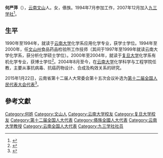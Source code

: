 '''何严萍'''（{{bd|1972年|10月|}}），[[云南|云南]][[文山|文山]]人。女，傣族。1994年7月参加工作，2007年12月加入[[九三学社|九三学社]]<ref>{{cite news|title=代表信息|url=http://210.82.31.1:8084/delegate/viewDelegate.action?dbid=200812301762|accessdate=2016-07-03|newspaper=中国人大网|archive-url=https://web.archive.org/web/20180929115203/http://www.npc.gov.cn/delegate/viewDelegate.action?dbid=200812301762|archive-date=2018-09-29|dead-url=yes}}</ref>。

==生平==
1990年至1994年，就读于[[云南大学|云南大学]]化学系应用化学专业，获学士学位。1994年至2000年，任[[文山州|文山州]]食品药品检验所工作技师（其间于1997年至1999年就读云南大学化学系，获分析化学硕士学位）。2000年至2004年，就读于[[复旦大学|复旦大学]]化学系有机化学专业，获博士学位<ref>{{cite news|title=何严萍増补为全国人大代表|url=http://www.93.gov.cn/html/93gov/xwjc/snyw/150313172835784599.html|accessdate=2016-07-03|newspaper=九三学社中央宣传部|archive-date=2015-03-16|archive-url=https://web.archive.org/web/20150316124930/http://www.93.gov.cn/html/93gov/xwjc/snyw/150313172835784599.html|dead-url=yes}}</ref>。2004年8月至今，在[[云南大学|云南大学]]化学科学与工程学院任教，主要从事抗病毒、抗癌药物设计、合成及构效关系的研究。

2015年1月22日，云南省第十二届人大常委会第十五次会议补选为[[第十二届全国人民代表大会代表|第十二届全国人民代表大会代表]]<ref>{{cite news|title=第十二届全国人民代表大会常务委员会代表资格审查委员会关于个别代表的代表资格的报告（2015年2月27日第十二届全国人民代表大会常务委员会第十三次会议通过）|url=http://www.npc.gov.cn/wxzl/gongbao/2015-05/07/content_1939081.htm|accessdate=2016-07-03|newspaper=中国人大网|archive-date=2016-08-28|archive-url=https://web.archive.org/web/20160828192246/http://www.npc.gov.cn/wxzl/gongbao/2015-05/07/content_1939081.htm|dead-url=yes}}</ref>。

==參考文獻==
{{reflist}}

{{DEFAULTSORT:H}}
[[Category:何姓|Category:何姓]]
[[Category:文山人|Category:文山人]]
[[Category:云南大学校友|Category:云南大学校友]]
[[Category:复旦大学校友|Category:复旦大学校友]]
[[Category:第十二届全国人大代表|Category:第十二届全国人大代表]]
[[Category:傣族全國人大代表|Category:傣族全國人大代表]]
[[Category:云南大学教授|Category:云南大学教授]]
[[Category:云南全国人大代表|Category:云南全国人大代表]]
[[Category:九三学社社员|Category:九三学社社员]]